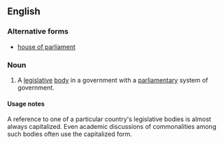 ==English==

===Alternative forms===
*[[house of parliament]]

===Noun===
{{en-noun|head=[[House]] [[of]] [[parliament|Parliament]]|Houses of Parliament}}
# A [[legislative]] [[body]] in a government with a [[parliamentary]] system of government.

====Usage notes====
A reference to one of a particular country's legislative bodies is almost always capitalized. Even academic discussions of commonalities among such bodies often use the capitalized form.